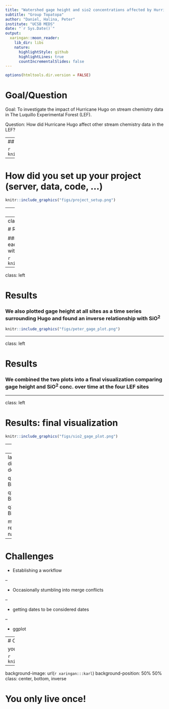 ```yaml
---
title: "Watershed gage height and sio2 concentrations affected by Hurricane Hugo in Luquillo Experimental Forest"
subtitle: "Group Topatopa"
author: "Daniel, Halina, Peter"
institute: "UCSB MEDS"
date: "`r Sys.Date()`"
output:
  xaringan::moon_reader:
    lib_dir: libs
    nature:
      highlightStyle: github
      highlightLines: true
      countIncrementalSlides: false
---
```


```r
options(htmltools.dir.version = FALSE)
```

# Goal/Question

Goal: To investigate the impact of Hurricane Hugo on stream chemistry data in The Luquillo Experimental Forest (LEF).

Question: How did Hurricane Hugo affect other stream chemistry data in the LEF?

---
## Workflow

```r
knitr::include_graphics("figs/topatopa_workflow.png")
```

---

# How did you set up your project (server, data, code, …)
```r

knitr::include_graphics("figs/project_setup.png")
```

---
class: left

# Team Organization

- ### We used pair programming to read in, clean, and wrangle the four data sets we worked with

- ### Using our single, joined data frame, we individually explored different variables and relationships

- ### As a group we decided which relationships to present on and create a final visualization with

- ### Daniel created our final visualization and described our challenges. Halina fine-tuned the final viz appearance and documented our workflow and how we set up the project. Peter detailed group roles and documented our results.


---
class: left

# Results

### We plotted mean yearly SiO<sup>2</sup> concentrations at each site and found a large decrease that coincided with Hugo

```r
knitr::include_graphics("figs/peter_sio2_plot.png")
```

---
class: left

# Results

### We also plotted gage height at all sites as a time series surrounding Hugo and found an inverse relationship with SiO<sup>2</sup>

```r
knitr::include_graphics("figs/peter_gage_plot.png")
```

---

class: left

# Results

### We combined the two plots into a final visualization comparing gage height and SiO<sup>2</sup> conc. over time at the four LEF sites

---

class: left

# Results: final visualization

```r
knitr::include_graphics("figs/sio2_gage_plot.png")
```

---
# Challenges

- Reading in our data

```r
q1 <- read_csv("../../../../courses/EDS214/topatopa/data/QuebradaCuenca1-Bisley.csv", na = c("-9999", ""))

q2 <- read_csv("../../../../courses/EDS214/topatopa/data/QuebradaCuenca2-Bisley.csv", na = c("-9999", ""))

q3 <- read_csv("../../../../courses/EDS214/topatopa/data/QuebradaCuenca3-Bisley.csv", na = c("-9999", ""))

mpr <- read_csv("../../../../courses/EDS214/topatopa/data/RioMameyesPuenteRoto.csv", na = c("-9999", ""))
```
--
later...
```r
## Turns out starting with the slash takes us to the root directory
## and we can go down the file path from there... getting the 
## dot dots to work was cool too though.

q1 <- read_csv("/courses/EDS214/topatopa/data/QuebradaCuenca1-Bisley.csv", na = c("-9999", ""))

q2 <- read_csv("/courses/EDS214/topatopa/data/QuebradaCuenca2-Bisley.csv", na = c("-9999", ""))

q3 <- read_csv("/courses/EDS214/topatopa/data/QuebradaCuenca3-Bisley.csv", na = c("-9999", ""))

mpr <- read_csv("/courses/EDS214/topatopa/data/RioMameyesPuenteRoto.csv", na = c("-9999", ""))
```

---
# Challenges

- Establishing a workflow    

--

- Occasionally stumbling into merge conflicts    

--

- getting dates to be considered dates    

--

- ggplot  

---
# Our work...

you can see all of our work on [github](https://github.com/petermenzies/topatopa)

```r
knitr::include_graphics("figs/sio2_gage_plot.png")
```
















---
background-image: url(`r xaringan:::karl`)
background-position: 50% 50%
class: center, bottom, inverse

# You only live once!